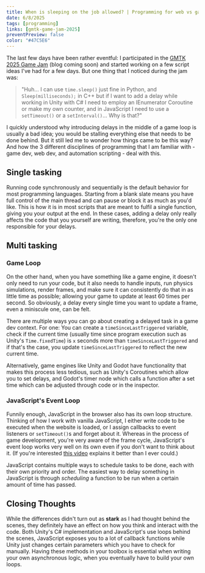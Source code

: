 ```yaml
---
title: When is sleeping on the job allowed? | Programming for web vs games vs automation
date: 6/8/2025
tags: [programming]
links: [gmtk-game-jam-2025]
preventPreview: false
color: "#47C5E6"
---
```

The last few days have been rather eventful: I participated in the [GMTK 2025 Game Jam](https://itch.io/jam/gmtk-2025/rate/3776829) (blog coming soon) and started working on a few script ideas I've had for a few days. But one thing that I noticed during the jam was:
> "Huh... I can use `time.sleep()` just fine in Python, and `Sleep(milliseconds);` in C++ but if I want to add a delay while working in Unity with C# I need to employ an IEnumerator Coroutine or make my own counter, and in JavaScript I need to use a `setTimeout()` or a `setInterval()`... Why is that?"

I quickly understood why introducing delays in the middle of a game loop is usually a bad idea; you would be stalling everything else that needs to be done behind. But it still led me to wonder how things came to be this way? And how the 3 different disciplines of programming that I am familiar with - game dev, web dev, and automation scripting - deal with this.

## Single tasking
Running code synchronously and sequentially is the default behavior for most programming languages. Starting from a blank slate means you have full control of the main thread and can pause or block it as much as you'd like. This is how it is in most scripts that are meant to fulfil a single function, giving you your output at the end. In these cases, adding a delay only really affects the code that you yourself are writing, therefore, you're the only one responsible for your delays.

## Multi tasking
### Game Loop
On the other hand, when you have something like a game engine, it doesn't only need to run your code, but it also needs to handle inputs, run physics simulations, render frames, and make sure it can consistently do that in as little time as possible; allowing your game to update at least 60 times per second. So obviously, a delay every single time you want to update a frame, even a miniscule one, can be felt.

There are multiple ways you can go about creating a delayed task in a game dev context. For one: You can create a `timeSinceLastTriggered` variable, check if the current time (usually time since program execution such as Unity's `Time.fixedTime`) is `x` seconds more than `timeSinceLastTriggered` and if that's the case, you update `timeSinceLastTriggered` to reflect the new current time.

Alternatively, game engines like Unity and Godot have functionality that makes this process less tedious, such as Unity's Coroutines which allow you to set delays, and Godot's timer node which calls a function after a set time which can be adjusted through code or in the inspector.

### JavaScript's Event Loop
Funnily enough, JavaScript in the browser also has its own loop structure. Thinking of how I work with vanilla JavaScript, I either write code to be executed when the website is loaded, or I assign callbacks to event listeners or `setTimeout()`s and forget about it. Whereas in the process of game development, you're very aware of the frame cycle, JavaScript's event loop works very well on its own even if you don't want to think about it. (If you're interested [this video](https://youtu.be/cCOL7MC4Pl0?si=RqyELHvol_Ilnm-l) explains it better than I ever could.)

JavaScript contains multiple ways to schedule tasks to be done, each with their own priority and order. The easiest way to delay something in JavaScript is through *scheduling* a function to be run when a certain amount of time has passed.

## Closing Thoughts
While the differences didn't turn out as **stark** as I had thought behind the scenes, they definitely have an effect on how you think and interact with the code. Both Unity's C# implementation and JavaScript's use loops behind the scenes, JavaScript exposes you to a lot of callback functions while Unity just changes certain parameters which you have to check for manually. Having these methods in your toolbox is essential when writing your own asynchronous logic, when you eventually have to build your own loops.